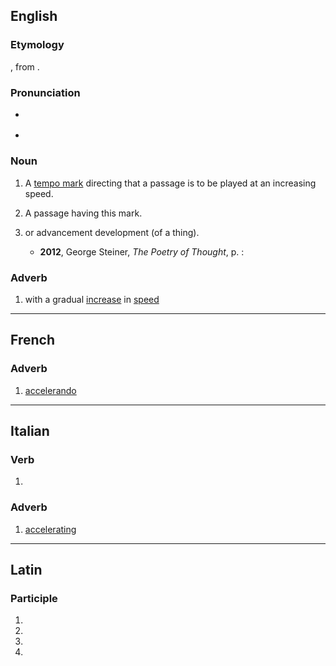 ==English==

===Etymology===
{{bor|en|it|accelerando}}, from {{etyl|la|en}} {{m|la|accelero}}.

===Pronunciation===
* {{a|US}} {{IPA|/ɑ.ˌtʃɛl.ə.ˈɹɑn.do/|lang=en}}
* {{a|UK}} {{IPA|/æksɛləˈɹændəʊ/|lang=en}}

===Noun===
{{en-noun}}

# {{lb|en|music}} A [[tempo mark]] directing that a passage is to be played at an increasing speed.
# {{lb|en|music}} A passage having this mark.
# {{lb|en|by extension}} {{l|en|accelerate|Accelerating}} or {{l|en|exponential}} advancement {{n-g|or}} development (of a thing).
#* '''2012''', George Steiner, ''The Poetry of Thought'', p. {{gbooks|hNRJ_x_xgVEC|195|pgT=195|accelerando}}:
#*: {{quote|en|The '''accelerando''' of the sciences and of technology, their mathematization have beggared both the reach and the veracity of natural language.}}

===Adverb===
{{en-adv|-}}

# {{lb|en|music}} with a gradual [[increase]] in [[speed]]

----

==French==

===Adverb===
{{fr-adv}}

# [[#English|accelerando]]

----

==Italian==

===Verb===
{{head|it|gerund}}

# {{inflection of|accelerare||gerund|lang=it}}

===Adverb===
{{it-adv}}

# [[accelerating]]

----

==Latin==

===Participle===
{{la-part-form|accelerandō}}

# {{inflection of|accelerandus||dat|m|s|lang=la}}
# {{inflection of|accelerandus||dat|n|s|lang=la}}
# {{inflection of|accelerandus||abl|m|s|lang=la}}
# {{inflection of|accelerandus||abl|n|s|lang=la}}